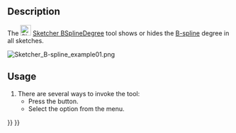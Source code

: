 <languages/>
<translate>

<!--T:10-->
{{Docnav
|[[Sketcher_ArcOverlay|Toggle Circular Helper for Arcs]]
|[[Sketcher_BSplinePolygon|Toggle B-Spline Control Polygon]]
|[[Sketcher_Workbench|Sketcher]]
|IconL=Sketcher_ArcOverlay.svg
|IconR=Sketcher_BSplinePolygon.svg
|IconC=Workbench_Sketcher.svg
}}

<!--T:1-->
{{GuiCommand
|Name=Sketcher BSplineDegree
|MenuLocation=Sketch → Visual Helpers → Toggle B-Spline Information Layer → Toggle B-Spline Degree
|Workbenches=[[Sketcher Workbench|Sketcher]]
|Version=0.17
|SeeAlso=[[Sketcher_CreateBSpline|Sketcher CreateBSpline]]
}}

==Description== <!--T:4-->

<!--T:9-->
The [[Image:Sketcher_BSplineDegree.svg|24px]] [[Sketcher_BSplineDegree|Sketcher BSplineDegree]] tool shows or hides the [[B-Splines|B-spline]] degree in all sketches.

</translate>
[[File:Sketcher B-spline example01.png]]
<translate>
<!--T:14-->
{{Caption|The number 3 (green, without brackets) in the center refers to the [[Sketcher_BSplineIncreaseDegree|degree]] of the B-spline.}}

==Usage== <!--T:5-->

<!--T:13-->
# There are several ways to invoke the tool:
#* Press the {{Button|[[Image:Sketcher_BSplineDegree.svg|16px]] [[Sketcher_BSplineDegree|Toggle B-Spline Degree]]}} button.
#* Select the {{MenuCommand|Sketch → Visual Helpers → Toggle B-Spline Information Layer → [[Image:Sketcher_BSplineDegree.svg|16px]] Toggle B-Spline Degree}} option from the menu.


<!--T:8-->
{{Docnav
|[[Sketcher_ArcOverlay|Toggle Circular Helper for Arcs]]
|[[Sketcher_BSplinePolygon|Toggle B-Spline Control Polygon]]
|[[Sketcher_Workbench|Sketcher]]
|IconL=Sketcher_ArcOverlay.svg
|IconR=Sketcher_BSplinePolygon.svg
|IconC=Workbench_Sketcher.svg
}}

</translate>
{{Sketcher_Tools_navi{{#translation:}}}}
{{Userdocnavi{{#translation:}}}}